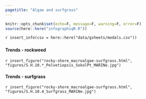 ```yaml
---
pagetitle: "Algae and surfgrass"
---
```


```r
knitr::opts_chunk$set(echo=F, message=F, warning=F, error=F)
source(here::here("infographiqR.R"))
```

`r insert_info(csv = here::here("data/gsheets/modals.csv"))`


### {.tabset}

#### Trends - rockweed

`r insert_figure("rocky-shore_macroalgae-surfgrass.html", "figures/S.H.10.*_Pelvetiopsis_SokolPt_MARINe.jpg")`

#### Trends - surfgrass

`r insert_figure("rocky-shore_macroalgae-surfgrass.html", "figures/S.H.10.4_Surfgrass_MARINe.jpg")`
